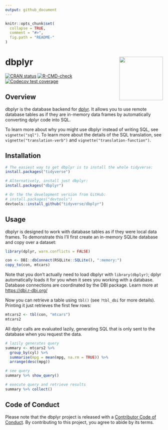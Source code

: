 ```yaml
---
output: github_document
---
```


<!-- README.md is generated from README.Rmd. Please edit that file -->

```r
knitr::opts_chunk$set(
  collapse = TRUE,
  comment = "#>",
  fig.path = "README-"
)
```

# dbplyr <a href='https://dbplyr.tidyverse.org'><img src='man/figures/logo.png' align="right" height="139" /></a>

<!-- badges: start -->
[![CRAN status](https://www.r-pkg.org/badges/version/dbplyr)](https://cran.r-project.org/package=dbplyr)
[![R-CMD-check](https://github.com/tidyverse/dbplyr/workflows/R-CMD-check/badge.svg)](https://github.com/tidyverse/dbplyr/actions)
[![Codecov test coverage](https://codecov.io/gh/tidyverse/dbplyr/branch/master/graph/badge.svg)](https://codecov.io/gh/tidyverse/dbplyr?branch=master)
<!-- badges: end -->

## Overview

dbplyr is the database backend for [dplyr](https://dplyr.tidyverse.org). It allows you to use remote database tables as if they are in-memory data frames by automatically converting dplyr code into SQL. 

To learn more about why you might use dbplyr instead of writing SQL, see `vignette("sql")`. To learn more about the details of the SQL translation, see `vignette("translation-verb")` and `vignette("translation-function")`.

## Installation

```r
# The easiest way to get dbplyr is to install the whole tidyverse:
install.packages("tidyverse")

# Alternatively, install just dbplyr:
install.packages("dbplyr")

# Or the the development version from GitHub:
# install.packages("devtools")
devtools::install_github("tidyverse/dbplyr")
```

## Usage

dbplyr is designed to work with database tables as if they were local data frames. To demonstrate this I'll first create an in-memory SQLite database and copy over a dataset:

```r
library(dplyr, warn.conflicts = FALSE)

con <- DBI::dbConnect(RSQLite::SQLite(), ":memory:")
copy_to(con, mtcars)
```

Note that you don't actually need to load dbplyr with `library(dbplyr)`; dplyr automatically loads it for you when it sees you working with a database. Database connections are coordinated by the DBI package. Learn more at <https://dbi.r-dbi.org/>

Now you can retrieve a table using `tbl()` (see `?tbl_dbi` for more details). Printing it just retrieves the first few rows:

```r
mtcars2 <- tbl(con, "mtcars")
mtcars2
```

All dplyr calls are evaluated lazily, generating SQL that is only sent to the database when you request the data.

```r
# lazily generates query
summary <- mtcars2 %>% 
  group_by(cyl) %>% 
  summarise(mpg = mean(mpg, na.rm = TRUE)) %>% 
  arrange(desc(mpg))

# see query
summary %>% show_query()

# execute query and retrieve results
summary %>% collect()
```

## Code of Conduct

Please note that the dbplyr project is released with a [Contributor Code of Conduct](https://dbplyr.tidyverse.org/CODE_OF_CONDUCT.html). By contributing to this project, you agree to abide by its terms.

